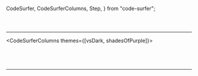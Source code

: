   CodeSurfer,
  CodeSurferColumns,
  Step,
} from "code-surfer";


<CodeSurfer>

```js title="Create-React-App" file=./code/create-react-app/create-react-app.js
```

```js file=./code/create-react-app/create-react-app.js
```

``` diff 1,4,8[10:25],9[15:37],10[25:45]
```

</CodeSurfer>

---

<CodeSurferColumns themes={[vsDark, shadesOfPurple]}>

<Step>

```js 1,4,8[10:25],9[15:37],10[25:45],28 file=./code/create-react-app/create-react-app.js
```
```css 1 file=./code/create-react-app/create-react-app-empty.css
```

</Step>

<Step>

```js 1,4,8[10:25],9[15:37],10[25:45],28 file=./code/create-react-app/create-react-app.js
```

```css 1,3,7,18,41  file=./code/create-react-app/create-react-app.css
```

</Step>

</CodeSurferColumns>

---

